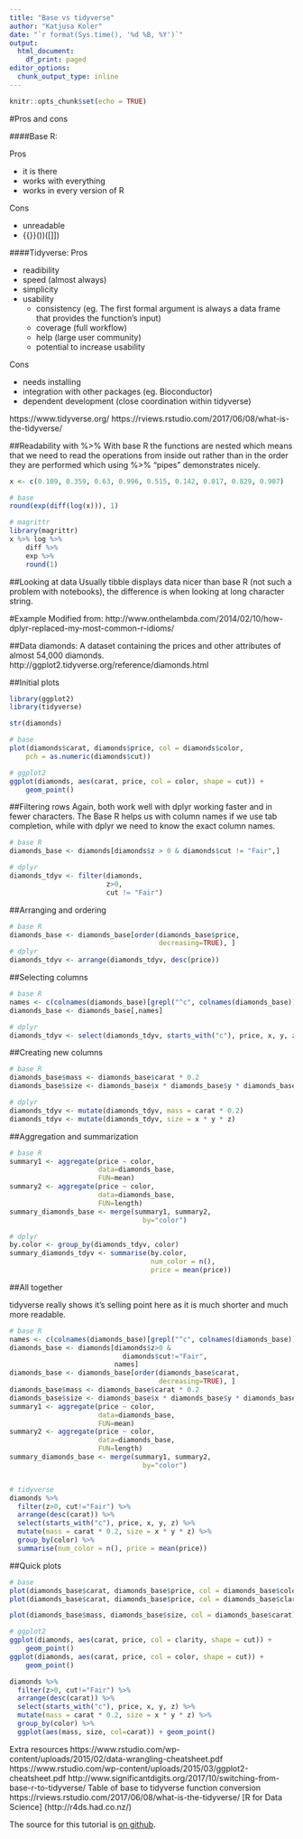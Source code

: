 ```yaml
---
title: "Base vs tidyverse"
author: "Katjusa Koler"
date: "`r format(Sys.time(), '%d %B, %Y')`"
output:
  html_document:
    df_print: paged
editor_options:
  chunk_output_type: inline
---
```


```r
knitr::opts_chunk$set(echo = TRUE)
```


#Pros and cons

####Base R:

Pros

- it is there
- works with everything
- works in every version of R

Cons

- unreadable
- {{}}())([]])


####Tidyverse:
Pros

* readibility
* speed (almost always) 
* simplicity
* usability
    + consistency (eg. The first formal argument is always a data frame that provides the function’s input)
    + coverage (full workflow)
    + help (large user community)
    + potential to increase usability

Cons

* needs installing
* integration with other packages (eg. Bioconductor)
* dependent development (close coordination within tidyverse)

https://www.tidyverse.org/ 
https://rviews.rstudio.com/2017/06/08/what-is-the-tidyverse/ 


##Readability with %>%
With base R the functions are nested which means that we need to read the operations from inside out rather than in the order they are performed which using %>% "pipes" demonstrates nicely. 
```r
x <- c(0.109, 0.359, 0.63, 0.996, 0.515, 0.142, 0.017, 0.829, 0.907)

# base
round(exp(diff(log(x))), 1)

# magrittr
library(magrittr)
x %>% log %>%
    diff %>%
    exp %>%
    round(1)
```

##Looking at data
Usually tibble displays data nicer than base R (not such a problem with notebooks), the difference is when looking at long character string. 

#Example
Modified from: http://www.onthelambda.com/2014/02/10/how-dplyr-replaced-my-most-common-r-idioms/

##Data
diamonds: A dataset containing the prices and other attributes of almost 54,000 diamonds. http://ggplot2.tidyverse.org/reference/diamonds.html 

##Initial plots
```r
library(ggplot2)
library(tidyverse)
```
```r
str(diamonds)
```

```r
# base
plot(diamonds$carat, diamonds$price, col = diamonds$color,
    pch = as.numeric(diamonds$cut))

# ggplot2
ggplot(diamonds, aes(carat, price, col = color, shape = cut)) +
    geom_point()
```



##Filtering rows
Again, both work well with dplyr working faster and in fewer characters. The Base R helps us with column names if we use tab completion, while with dplyr we need to know the exact column names. 
```r
# base R
diamonds_base <- diamonds[diamonds$z > 0 & diamonds$cut != "Fair",]

# dplyr
diamonds_tdyv <- filter(diamonds,
                        z>0,
                        cut != "Fair")
```

##Arranging and ordering
```r
# base R
diamonds_base <- diamonds_base[order(diamonds_base$price, 
                                     decreasing=TRUE), ]
# dplyr
diamonds_tdyv <- arrange(diamonds_tdyv, desc(price))

```

##Selecting columns

```r
# base R
names <- c(colnames(diamonds_base)[grepl("^c", colnames(diamonds_base))], "price", "x", "y", "z")
diamonds_base <- diamonds_base[,names]

# dplyr
diamonds_tdyv <- select(diamonds_tdyv, starts_with("c"), price, x, y, z) 

```

##Creating new columns
```r
# base R
diamonds_base$mass <- diamonds_base$carat * 0.2
diamonds_base$size <- diamonds_base$x * diamonds_base$y * diamonds_base$z

# dplyr
diamonds_tdyv <- mutate(diamonds_tdyv, mass = carat * 0.2) 
diamonds_tdyv <- mutate(diamonds_tdyv, size = x * y * z)

```


##Aggregation and summarization
```r
# base R
summary1 <- aggregate(price ~ color,
                      data=diamonds_base,
                      FUN=mean)
summary2 <- aggregate(price ~ color,
                      data=diamonds_base,
                      FUN=length)
summary_diamonds_base <- merge(summary1, summary2, 
                                 by="color")

# dplyr
by.color <- group_by(diamonds_tdyv, color)
summary_diamonds_tdyv <- summarise(by.color,
                                   num_color = n(),
                                   price = mean(price))

```


##All together

tidyverse really shows it's selling point here as it is much shorter and much more readable. 

```r
# base R
names <- c(colnames(diamonds_base)[grepl("^c", colnames(diamonds_base))], "price", "x", "y", "z")
diamonds_base <- diamonds[diamonds$z>0 & 
                            diamonds$cut!="Fair", 
                          names]
diamonds_base <- diamonds_base[order(diamonds_base$carat, 
                                     decreasing=TRUE), ]
diamonds_base$mass <- diamonds_base$carat * 0.2
diamonds_base$size <- diamonds_base$x * diamonds_base$y * diamonds_base$z
summary1 <- aggregate(price ~ color,
                      data=diamonds_base,
                      FUN=mean)
summary2 <- aggregate(price ~ color,
                      data=diamonds_base,
                      FUN=length)
summary_diamonds_base <- merge(summary1, summary2, 
                                 by="color")


# tidyverse
diamonds %>% 
  filter(z>0, cut!="Fair") %>%
  arrange(desc(carat)) %>%
  select(starts_with("c"), price, x, y, z) %>%
  mutate(mass = carat * 0.2, size = x * y * z) %>%
  group_by(color) %>%
  summarise(num_color = n(), price = mean(price))

```

##Quick plots
```r
# base
plot(diamonds_base$carat, diamonds_base$price, col = diamonds_base$color)
plot(diamonds_base$carat, diamonds_base$price, col = diamonds_base$clarity)

plot(diamonds_base$mass, diamonds_base$size, col = diamonds_base$carat)

# ggplot2
ggplot(diamonds, aes(carat, price, col = clarity, shape = cut)) +
    geom_point()
ggplot(diamonds, aes(carat, price, col = color, shape = cut)) +
    geom_point()

diamonds %>% 
  filter(z>0, cut!="Fair") %>%
  arrange(desc(carat)) %>%
  select(starts_with("c"), price, x, y, z) %>%
  mutate(mass = carat * 0.2, size = x * y * z) %>%
  group_by(color) %>%
  ggplot(aes(mass, size, col=carat)) + geom_point()
```

Extra resources
https://www.rstudio.com/wp-content/uploads/2015/02/data-wrangling-cheatsheet.pdf 
https://www.rstudio.com/wp-content/uploads/2015/03/ggplot2-cheatsheet.pdf
http://www.significantdigits.org/2017/10/switching-from-base-r-to-tidyverse/ Table of base to tidyverse function conversion
https://rviews.rstudio.com/2017/06/08/what-is-the-tidyverse/ 
[R for Data Science] (http://r4ds.had.co.nz/)

The source for this tutorial is
[on github](https://github.com/katkoler/base_vs_tidyverse).
